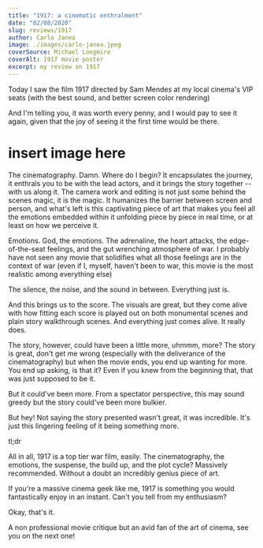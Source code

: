 ```yaml
---
title: "1917: a cinematic enthralment"
date: "02/08/2020"
slug: reviews/1917
author: Carlo Janea
image: ./images/carlo-janea.jpeg
coverSource: Michael Longmire
coverAlt: 1917 movie poster
excerpt: my review on 1917
---
```


Today I saw the film 1917 directed by Sam Mendes at my local cinema's VIP seats (with the best sound, and better screen color rendering)

And I'm telling you, it was worth every penny, and I would pay to see it again, given that the joy of seeing it the first time would be there.

# insert image here

The cinematography. Damn. Where do I begin? It encapsulates the journey, it enthrals you to be with the lead actors, and it brings the story together -- with us along it. The camera work and editing is not just some behind the scenes magic, it is the magic. It humanizes the barrier between screen and person, and what's left is this captivating piece of art that makes you feel all the emotions embedded within it unfolding piece by piece in real time, or at least on how we perceive it.

Emotions. God, the emotions. The adrenaline, the heart attacks, the edge-of-the-seat feelings, and the gut wrenching atmosphere of war. I probably have not seen any movie that solidifies what all those feelings are in the context of war (even if I, myself, haven't been to war, this movie is the most realistic among everything else)

The silence, the noise, and the sound in between. Everything just is.

And this brings us to the score. The visuals are great, but they come alive with how fitting each score is played out on both monumental scenes and plain story walkthrough scenes. And everything just comes alive. It really does.

The story, however, could have been a little more, uhmmm, more? The story is great, don't get me wrong (especially with the deliverance of the cinematography) but when the movie ends, you end up wanting for more. You end up asking, is that it? Even if you knew from the beginning that, that was just supposed to be it.

But it could've been more. From a spectator perspective, this may sound greedy but the story could've been more bulkier.

But hey! Not saying the story presented wasn't great, it was incredible. It's just this lingering feeling of it being something more.

tl;dr

All in all, 1917 is a top tier war film, easily. The cinematography, the emotions, the suspense, the build up, and the plot cycle? Massively recommended. Without a doubt an incredibly genius piece of art.

If you're a massive cinema geek like me, 1917 is something you would fantastically enjoy in an instant. Can't you tell from my enthusiasm?

Okay, that's it.

A non professional movie critique but an avid fan of the art of cinema,
see you on the next one!
